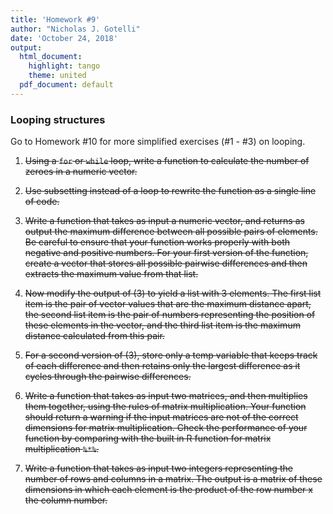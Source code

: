 ```yaml
---
title: 'Homework #9'
author: "Nicholas J. Gotelli"
date: 'October 24, 2018'
output:
  html_document:
    highlight: tango
    theme: united
  pdf_document: default
---
```


### Looping structures

Go to Homework #10 for  more simplified exercises (#1 - #3) on looping.

1. ~~Using a `for` or `while` loop, write a function to calculate the number of zeroes in a numeric vector.~~

2. ~~Use subsetting instead of a loop to rewrite the function as a single line of code.~~

3. ~~Write a function that takes as input a numeric vector, and returns as output the maximum difference between all possible pairs of elements. Be careful to ensure that your function works properly with both negative and positive numbers. For your first version of the function, create a vector that stores all possible pairwise differences and then extracts the maximum value from that list.~~

4. ~~Now modify the output of (3) to yield a list with 3 elements. The first list item is the pair of vector values that are the maximum distance apart, the second list item is the pair of numbers representing the position of these elements in the vector, and the third list item is the maximum distance calculated from this pair.~~

4. ~~For a second version of (3), store only a temp variable that keeps track of each difference and then retains only the largest difference as it cycles through the pairwise differences.~~

5. ~~Write a function that takes as input two matrices, and then multiplies them together, using the rules of matrix multiplication. Your function should return a warning if the input matrices are not of the correct dimensions for matrix multiplication. Check the performance of your function by comparing with the built in R function for matrix multiplication `%*%`.~~

6. ~~Write a function that takes as input two integers representing the number of rows and columns in a matrix. The output is a matrix of these dimensions in which each element is the product of the row number x the column number.~~
